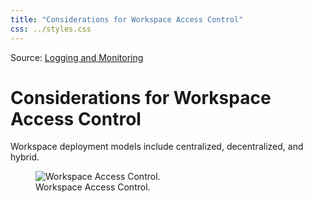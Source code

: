 ```yaml
---
title: "Considerations for Workspace Access Control"
css: ../styles.css
---
```


Source: [Logging and Monitoring](https://microsoftlearning.github.io/AZ-305-DesigningMicrosoftAzureInfrastructureSolutions/Instructions/CaseStudy/08-Logging.html)

# Considerations for Workspace Access Control
Workspace deployment models include centralized, decentralized, and hybrid.

![Workspace Access Control.](../images/considerations-for-workspace-access-control.png)
